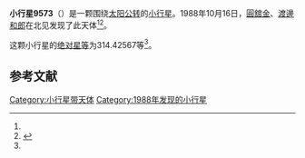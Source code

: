 {{Infobox planet
| bgcolour = #FFFFC0
| name = 9573 Matsumotomas
| symbol = 
| image = 
| caption = 
| discovery = yes
| discovery_ref = 
| discoverer = [[圓舘金|圓舘金]]、[[渡邊和郎|渡邊和郎]]
| discovery_site = [[北见|北见]] 
| discovered = 1988年10月16日
| designations = yes
| mp_name = 
| named_after = 
| alt_names = 1988 UC/ 1973 VW / 1991 GS3
| mp_category = [[主带小行星|主带小行星]]
| orbit_ref = <ref name="a">[http://ssd.jpl.nasa.gov/sbdb.cgi?sstr=9573 9573 Matsumotomas] {{Wayback|url=http://ssd.jpl.nasa.gov/sbdb.cgi?sstr=9573 |date=20210717065914 }}，小行星數據庫瀏覽器（JPL Small-Body Database Browser）－[[美国国家航空航天局|美国国家航空航天局]]喷气推进实验室</ref>
| epoch = 2456400.5 (2013年4月18日更新)
| aphelion = {{convert|3.1739730|AU|km|3|abbr=on|lk=out}}
| perihelion = {{convert|2.6576868|AU|km|3|abbr=on}}
| semimajor = {{convert|2.9158299|AU|km|3|abbr=on}}
| eccentricity = 0.0885316
| period = 1818.61893 [[日|日]]<br />4.98[[儒略年|儒略年]]
| avg_speed = 
| inclination = 2.53263
| asc_node = 39.20717
| mean_anomaly = 
| arg_peri = 314.42567
| satellites = 
| physical_characteristics = yes
| dimensions = 
| mass = 
| density = 
| surface_grav = 
| escape_velocity = 
| sidereal_day = 
| axial_tilt = 
| pole_ecliptic_lat = 
| pole_ecliptic_lon = 
| albedo = 
| temperatures= 
| temp_name1 = 
| mean_temp_1 = 
| max_temp_1 = 
| temp_name2 = 
| max_temp_2 = 
| spectral_type = 
| abs_magnitude = 314.42567
}}

'''小行星9573'''（{{lang-en|9573 Matsumotomas}}）是一颗围绕[[太阳|太阳]][[公转|公转]]的[[小行星|小行星]]。1988年10月16日，[[圓舘金|圓舘金]]、[[渡邊和郎|渡邊和郎]]在北见发现了此天体<ref name="a" /><ref>{{cite news|title=小行星列表|url=http://cfa-www.harvard.edu/iau/lists/NumberedMPs.txt|accessdate=2013-07-08|newspaper=哈佛大学|archive-date=2008-05-17|archive-url=https://web.archive.org/web/20080517010638/http://cfa-www.harvard.edu/iau/lists/NumberedMPs.txt|dead-url=no}}</ref>。

这颗小行星的[[绝对星等|绝对星等]]为314.42567等<ref name="a" />。

==参考文献==
{{reflist}}
{{Minor Planet Number|[[小行星9572|小行星9572]]|[[小行星9574|小行星9574]]}}

{{小天体}}

[[Category:小行星带天体|Category:小行星带天体]]
[[Category:1988年发现的小行星|Category:1988年发现的小行星]]


{{asteroid-stub}}